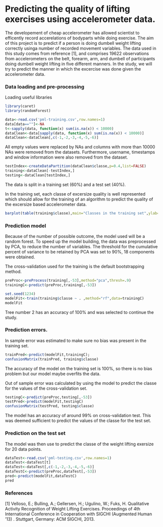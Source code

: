 Predicting the quality of lifting exercises using accelerometer data.
========================================================
The developement of cheap accelerometer has allowed scientist to efficently record accerelations of bodyparts while doing exercise. The aim of this project is to predict if a person is doing dumbell weight lifting correctly usinga number of recorded movement variables. The data used in this study comes from reference [1], and comprises 19622 observations from accelerometers on the belt, forearm, arm, and dumbell of participants doing dumbell weight lifting in five different manners.
In the study, we will try to predict the manner in which the excercise was done given the accelerometer data.


### Data loading and pre-processing
Loading useful libraries
```r
library(caret)
library(randomForest)
```

```r
data<-read.csv('pml-training.csv',row.names=1)
data[data==""]<-NA
t<-sapply(data, function(x) sum(is.na(x)) < 10000)
dataClean<-data[sapply(data, function(x) sum(is.na(x)) < 10000)]
dataClean<-dataClean[,c(-1,-2,-3,-4,-5,-6)]
```

All empty values were replaced by NAs and columns with more than 10000 NAs were removed from the datasets. Furthermore, username, timestamps and window information were also removed from the dataset.


```r
testIndex<-createDataPartition(dataClean$classe,p=0.4,list=FALSE)
training<-dataClean[-testIndex,]
testing<-dataClean[testIndex,]
```
The data is split in a training set (60%) and a test set (40%).

In the training set, each classe of excersize quality is well represented which should allow for the training of an algorithm to predict the quality of the excersize based accelerometer data.
```r
barplot(table(training$classe),main="Classes in the training set",ylab="Number of data points")
```


### Prediction model
Because of the number of possible outcome, the model used will be a random forest. To speed up the model building, the data was preprocessed by PCA, to reduce the number of variables. The threshold for the cumulative percent of variance to be retained by PCA was set to 90%, 18 components were obtained.

The cross-validation used for the training is the default bootstrapping method.

```r
preProc<-preProcess(training[,-53],method="pca",thresh=.9)
trainingC<-predict(preProc,training[,-53])

set.seed(1234)
modelFit<-train(training$classe ~ . ,method="rf",data=trainingC)
modelFit
```
Tree number 2 has an accuracy of 100% and was selected to continue the study. 

### Prediction errors.
In sample error was estimated to make sure no bias was present in the training set. 
```r
trainPred<-predict(modelFit,trainingC);
confusionMatrix(trainPred, training$classe)
```
The accuracy of the model on the training set is 100%, so there is no bias problem but our model maybe overfits the data.

Out of sample error was calculated by using the model to predict the classe for the values of the cross-validation set.
```r
testingC<-predict(preProc,testing[,-53])
testPred<-predict(modelFit,testingC)
confusionMatrix(testPred, testing$classe)
```
The model has an accuracy of around 99% on cross-validation test. This was deemed sufficient to predict the values of the classe for the test set.

### Prediction on the test set
The model was then use to predict the classe of the weight lifting exersize for 20 data points.

```r
dataTest<-read.csv('pml-testing.csv',row.names=1)
dataTest<-dataTest[t]
dataTest<-dataTest[,c(-1,-2,-3,-4,-5,-6)]
dataTestC<-predict(preProc,dataTest[,-53])
pred<-predict(modelFit,dataTestC)
pred
```
### References
[1] Velloso, E.; Bulling, A.; Gellersen, H.; Ugulino, W.; Fuks, H. Qualitative Activity Recognition of Weight Lifting Exercises. Proceedings of 4th International Conference in Cooperation with SIGCHI (Augmented Human '13) . Stuttgart, Germany: ACM SIGCHI, 2013.

